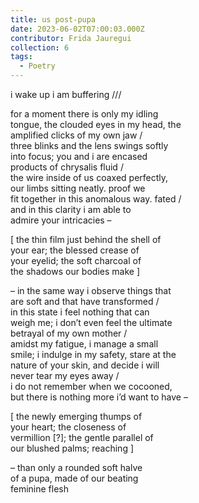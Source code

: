 ```yaml
---
title: us post-pupa
date: 2023-06-02T07:00:03.000Z
contributor: Frida Jauregui
collection: 6
tags:
  - Poetry
---
```


i wake up i am buffering ///<br />

for a moment there is only my idling<br />
tongue, the clouded eyes in my head, the<br />
amplified clicks of my own jaw /<br />
three blinks and the lens swings softly<br />
into focus; you and i are encased<br />
products of chrysalis fluid /<br />
the wire inside of us coaxed perfectly,<br />
our limbs sitting neatly. proof we<br />
fit together in this anomalous way. fated /<br />
and in this clarity i am able to<br />
admire your intricacies –

\[ the thin film just behind the shell of<br />
your ear; the blessed crease of<br />
your eyelid; the soft charcoal of<br />
the shadows our bodies make ]<br />

– in the same way i observe things that<br />
are soft and that have transformed /<br />
in this state i feel nothing that can<br />
weigh me; i don’t even feel the ultimate<br />
betrayal of my own mother /<br />
amidst my fatigue, i manage a small<br />
smile; i indulge in my safety, stare at the<br />
nature of your skin, and decide i will<br />
never tear my eyes away /<br />
i do not remember when we cocooned,<br />
but there is nothing more i’d want to have –<br />

\[ the newly emerging thumps of<br />
your heart; the closeness of<br />
vermillion \[?]; the gentle parallel of<br />
our blushed palms; reaching ]

– than only a rounded soft halve<br />
of a pupa, made of our beating<br />
feminine flesh
